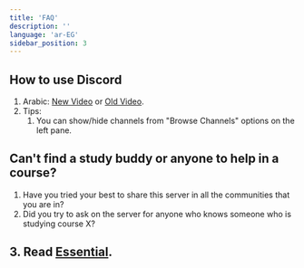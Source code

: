 ```yaml
---
title: 'FAQ'
description: ''
language: 'ar-EG'
sidebar_position: 3
---
```


## How to use Discord

1. Arabic: [New Video](https://youtu.be/oUh1ve_dS4I) or [Old Video](https://youtu.be/QMkqUMoYInE).
2. Tips:
    1. You can show/hide channels from "Browse Channels" options on the left pane.

## Can't find a study buddy or anyone to help in a course?

1. Have you tried your best to share this server in all the communities that you are in?
2. Did you try to ask on the server for anyone who knows someone who is studying course X?

## 3. Read [Essential](/resources/general/essential).
